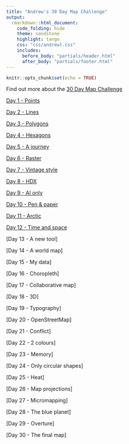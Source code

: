 ```yaml
---
title: "Andrew's 30 Day Map Challenge"
output:
  rmarkdown::html_document:
    code_folding: hide
    theme: sandstone   
    highlight: tango
    css: "css/andrewl.css"
    includes:
      before_body: "partials/header.html"
      after_body: "partials/footer.html"
---
```

```r
knitr::opts_chunk$set(echo = TRUE)
```

Find out more about the [30 Day Map Challenge](https://30daymapchallenge.com/)

[Day 1 - Points](./01-points.html)

[Day 2 - Lines](./02-lines.html)

[Day 3 - Polygons](./03-polygons.html)

[Day 4 - Hexagons](./04-hexagons.html)

[Day 5 - A journey](./05-journey.html)

[Day 6 - Raster](./06-raster.html)

[Day 7 - Vintage style](./07-vintage.html)

[Day 8 - HDX](./08-hdx.html)

[Day 9 - AI only](./09-ai.html)

[Day 10 - Pen & paper](./10-pen-paper.html)

[Day 11 - Arctic](./11-arctic.html)

[Day 12 - Time and space](./12-time-space.html)

[Day 13 - A new tool]

[Day 14 - A world map]

[Day 15 - My data]

[Day 16 - Choropleth]

[Day 17 - Collaborative map]

[Day 18 - 3D]

[Day 19 - Typography]

[Day 20 - OpenStreetMap]

[Day 21 - Conflict]

[Day 22 - 2 colours]

[Day 23 - Memory]

[Day 24 - Only circular shapes]

[Day 25 - Heat]

[Day 26 - Map projections]

[Day 27 - Micromapping]

[Day 28 - The blue planet]

[Day 29 - Overture]

[Day 30 - The final map]
